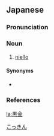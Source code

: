 ==Japanese==
{{wikipedia|lang=ja}}
{{ja-kanjitab|こく|k1=こっ|きん|yomi=o}}

===Pronunciation===
{{ja-pron|yomi=kanon|こっきん|acc=0|acc_ref=DJR}}

===Noun===
{{ja-noun|こっきん}}

# {{lb|ja|metallurgy|sort=こっきん}} [[niello]]

====Synonyms====
* {{ja-r|ニエロ}}

===References===
<references/>

[[Category:ja:Alloys|こっきん]]

[[la:黒金]]